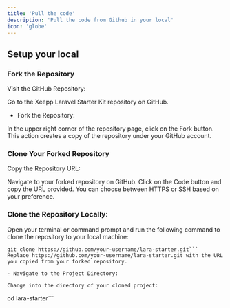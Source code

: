 ```yaml
---
title: 'Pull the code'
description: 'Pull the code from Github in your local'
icon: 'globe'
---
```


## Setup your local

### Fork the Repository
Visit the GitHub Repository:

Go to the Xeepp Laravel Starter Kit repository on GitHub.

- Fork the Repository:

In the upper right corner of the repository page, click on the Fork button. This action creates a copy of the repository under your GitHub account.

### Clone Your Forked Repository
Copy the Repository URL:

Navigate to your forked repository on GitHub. Click on the Code button and copy the URL provided. You can choose between HTTPS or SSH based on your preference.

### Clone the Repository Locally:

Open your terminal or command prompt and run the following command to clone the repository to your local machine:
```
git clone https://github.com/your-username/lara-starter.git```
Replace https://github.com/your-username/lara-starter.git with the URL you copied from your forked repository.

- Navigate to the Project Directory:

Change into the directory of your cloned project:
```
cd lara-starter```
